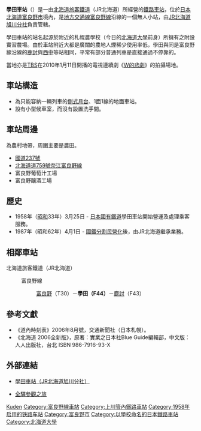 {{他用
|subject=位於日本北海道富良野市境內的鐵路車站
|other=曾經是台鐵台中線沿線一站的已廢車站
|學田車站 (台灣)
}}
{{noteTA
|T=zh-tw:學田車站;zh-hk:學田站;zh-cn:学田站;
|1=zh-tw:學田車站;zh-hk:學田站;zh-cn:学田站;
|2=zh-tw:鹿討車站;zh-hk:鹿討站;zh-cn:鹿討站;
|3=zh-tw:富良野車站;zh-hk:富良野站;zh-cn:富良野站;
}}
{{日本車站資訊
|公司色 = #2cb431
|文字色 = 
|站名 = 學田車站
|圖片 =
|pxl = 
|圖片說明 = 
|日文原名 = 学田
|平假名 =がくでん
|羅馬拼音 =Gakuden
|副站名 = 
|前一站 = F43 [[鹿討車站|鹿討]]
|前一站距離 = 2.8
|後一站距離 = 2.3
|後一站 = [[富良野車站|富良野]] T30
|電報略號 = テン
|車站編號 = {{車站編號c|purple|F44}}
|停站路線數 = 
|所屬公司 = [[File:JR_logo_(hokkaido).svg|23px]][[北海道旅客鐵道|北海道旅客鐵道]]（JR北海道）
|所屬路線 = {{color|#aa5ea6|■}}[[富良野線|富良野線]]
|距離 = 52.5
|起點站 = [[旭川車站|旭川]]
|所在地 = [[北海道|北海道]][[富良野市|富良野市]]字西學田二區
|車站構造 = [[地面車站|地面車站]]
|月台配置 = 1面1線
|啟用年月日 = 1958年（[[昭和|昭和]]33年）3月25日
|廢站年月日 = 
|上下車人次 =
|統計年度 =
|轉車 = 
|備註 = 無人車站
}}

'''學田車站'''（{{jpn|j=学田駅|hg=がくでんえき|rm=Gakuden eki|f=y}}）是一由[[北海道旅客鐵道|北海道旅客鐵道]]（JR北海道）所經營的[[鐵路車站|鐵路車站]]，位於[[日本|日本]][[北海道|北海道]][[富良野市|富良野市]]境內，是[[地方交通線|地方交通線]][[富良野線|富良野線]]沿線的一個無人小站，由[[北海道旅客鐵道旭川分社|JR北海道旭川分社]]負責管轄。

學田車站的站名起源於附近的札幌農學校（今日的[[北海道大學|北海道大學]]前身）所擁有之附設實習農場。由於車站附近大都是廣闊的農地人煙稀少使用率低，學田與同是富良野線沿線的[[鹿討車站|鹿討]]與[[西中車站|西中]]等站相同，平常有部分普通列車是直接通過不停靠的。

當地亦是[[TBS電視台|TBS]]在2010年1月11日開播的電視連續劇《[[W的悲劇|W的悲劇]]》的拍攝場地。

== 車站構造 ==
* 為只能容納一輛列車的[[側式月台|側式月台]]、1面1線的地面車站。
* 設有小型候車室，而沒有設置洗手間。

== 車站周邊 ==
為農村地帶，周圍主要是農田。
* [[國道237號|國道237號]]
* [[北海道道759號奈江富良野線|北海道道759號奈江富良野線]]
* 富良野葡萄汁工場
* 富良野釀酒工場

== 歷史 ==
* 1958年（[[昭和|昭和]]33年）3月25日 - [[日本國有鐵道|日本國有鐵道]]學田車站開始營運及處理乘客服務。
* 1987年（昭和62年）4月1日 - [[國鐵分割民營化|國鐵分割民營化]]後，由JR北海道繼承業務。

== 相鄰車站 ==
; 北海道旅客鐵道（JR北海道）
: {{Color|#aa5ea6|■}}富良野線
:: [[富良野站|富良野]]（T30）－'''學田（F44）'''－[[鹿討站|鹿討]]（F43）

==參考文獻==
* 《道內時刻表》2006年8月號，交通新聞社（日本札幌）。
* 《北海道 2006全新版》，原著：實業之日本社Blue Guide編輯部，中文版：人人出版社，台北 ISBN 986-7916-93-X

==外部連結==
* {{ja}}[https://web.archive.org/web/20110722014712/http://www.jrasahi.co.jp/contents/facilities/station/f44_gakuden.html 學田車站（JR北海道旭川分社）]
* {{ja}}[http://www.tsuchibuta.com/jr-hokkaido/furanoline/02gakuden/02gakuden.htm 全驛參觀之旅]{{Wayback|url=http://www.tsuchibuta.com/jr-hokkaido/furanoline/02gakuden/02gakuden.htm |date=20120806200121 }}

{{富良野線}}

{{DEFAULTSORT:Gakuden}}
[[Category:日本鐵路車站_Ga|Kuden]]
[[Category:富良野線車站|Category:富良野線車站]]
[[Category:上川管內鐵路車站|Category:上川管內鐵路車站]]
[[Category:1958年启用的铁路车站|Category:1958年启用的铁路车站]]
[[Category:富良野市|Category:富良野市]]
[[Category:以學校命名的日本鐵路車站|Category:以學校命名的日本鐵路車站]]
[[Category:北海道大學|Category:北海道大學]]